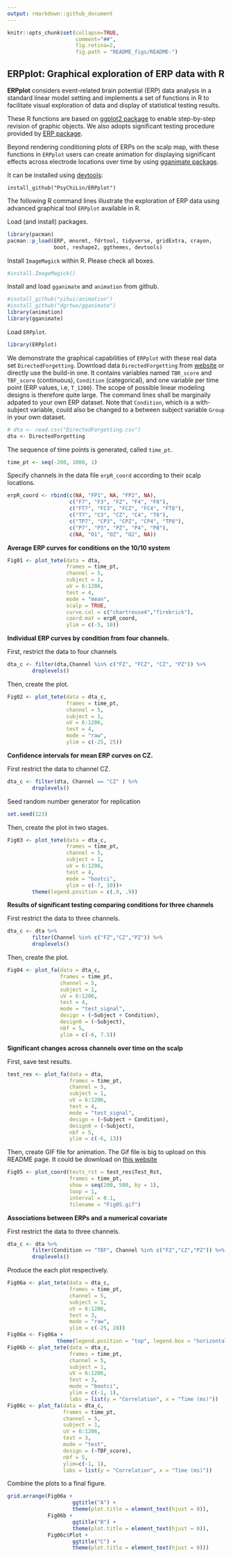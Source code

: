 ```yaml
---
output: rmarkdown::github_document
---
```

```r
knitr::opts_chunk$set(collapse=TRUE, 
                      comment="##", 
                      fig.retina=2, 
                      fig.path = "README_figs/README-")
```

## ERPplot: Graphical exploration of ERP data with R

<!-- README.md is generated from README.Rmd. Please edit that file -->

**ERPplot** considers event-related brain potential (ERP) data analysis in a standard linear model setting and implements a set of functions in R to facilitate visual exploration of data and display of statistical testing results.

These R functions are based on [ggplot2 package](https://cran.r-project.org/web/packages/ggplot2/ggplot2.pdf) to enable step-by-step revision of graphic objects. We also adopts significant testing procedure provided by [ERP package](https://cran.r-project.org/web/packages/ERP/index.html).

Beyond rendering conditioning plots of ERPs on the scalp map, with these functions in `ERPplot` users can create animation for displaying significant effects across electrode locations over time by using [gganimate package](https://github.com/dgrtwo/gganimate). 

It can be installed using [devtools](https://github.com/hadley/devtools):
```
install_github("PsyChiLin/ERPplot")
```

The following R command lines illustrate the exploration of ERP data using advanced graphical tool `ERPplot` available in R.

Load (and install) packages. 
```r
library(pacman)
pacman::p_load(ERP, mnormt, fdrtool, tidyverse, gridExtra, crayon,
               boot, reshape2, ggthemes, devtools)
```

Install `ImageMagick` within R. Please check all boxes.
```r
#install.ImageMagick()
```

Install and load `gganimate` and `animation` from github.
```r
#install_github("yihui/animation")
#install_github("dgrtwo/gganimate")
library(animation)
library(gganimate)
```

Load `ERPplot`.
```r
library(ERPplot)
```

We demonstrate the graphical capabilities of `ERPplot` with these real data set `DirectedForgetting`. Download data `DirectedForgetting` from [website](https://goo.gl/NsB5pX) or directly use the build-in one.
It contains variables named `TBR_score` and `TBF_score`  (continuous), `Condition` (categorical), and one variable per time point (ERP values, i.e, `T_1200`). The scope of possible linear modeling designs is therefore quite large. The command lines shall be marginally adpated to your own ERP dataset. Note that `Condition`, which is a with-subject variable, could also be changed to a between subject variable `Group` in your own dataset.
```r
# dta <- read.csv("DirectedForgetting.csv")
dta <- DirectedForgetting
```

The sequence of time points is generated, called `time_pt`.
```r
time_pt <- seq(-200, 1000, 1)
```

Specify channels in the data file `erpR_coord` according to their scalp locations.
```r
erpR_coord <- rbind(c(NA, "FP1", NA, "FP2", NA),
                    c("F7", "F3", "FZ", "F4", "F8"),
                    c("FT7", "FC3", "FCZ", "FC4", "FT8"),
                    c("T7", "C3", "CZ", "C4", "T8"),
                    c("TP7", "CP3", "CPZ", "CP4", "TP8"),
                    c("P7", "P3", "PZ", "P4", "P8"),
                    c(NA, "O1", "OZ", "O2", NA))
```

**Average ERP curves for conditions on the 10/10 system**
```r
Fig01 <- plot_tete(data = dta,
                   frames = time_pt,
                   channel = 5,
                   subject = 1,
                   uV = 6:1206,
                   test = 4,
                   mode = "mean",
                   scalp = TRUE,
                   curve.col = c("chartreuse4","firebrick"),
                   coord.mat = erpR_coord,
                   ylim = c(-5, 10))
```

**Individual ERP curves by condition from four channels.** 

First, restrict the data to four channels
```r
dta_c <- filter(dta,Channel %in% c("FZ", "FCZ", "CZ", "PZ")) %>%
        droplevels()
```
Then, create the plot.
```r
Fig02 <- plot_tete(data = dta_c,
                   frames = time_pt,
                   channel = 5,
                   subject = 1,
                   uV = 6:1206,
                   test = 4,
                   mode = "raw",
                   ylim = c(-25, 25))
```

**Confidence intervals for mean ERP curves on CZ.** 

First restrict the data to channel CZ.
```r
dta_c <- filter(dta, Channel == "CZ" ) %>%
        droplevels()
```


Seed random number generator for replication
```r
set.seed(123)
```

Then, create the plot in two stages.
```r
Fig03 <- plot_tete(data = dta_c,
                   frames = time_pt,
                   channel = 5,
                   subject = 1,
                   uV = 6:1206,
                   test = 4,
                   mode = "bootci",
                   ylim = c(-7, 10))+
        theme(legend.position = c(.9, .9))
```


**Results of significant testing comparing conditions for three channels**

First restrict the data to three channels.
```r
dta_c <- dta %>%
        filter(Channel %in% c("FZ","CZ","PZ")) %>%
        droplevels()
```
Then, create the plot.
```r
Fig04 <- plot_fa(data = dta_c,
                 frames = time_pt,
                 channel = 5,
                 subject = 1,
                 uV = 6:1206,
                 test = 4,
                 mode = "test_signal",
                 design = (~Subject + Condition),
                 design0 = (~Subject),
                 nbf = 5,
                 ylim = c(-6, 7.5))
```

**Significant changes across channels over time on the scalp**

First, save test results.
```r
test_res <- plot_fa(data = dta,
                    frames = time_pt,
                    channel = 5,
                    subject = 1,
                    uV = 6:1206,
                    test = 4,
                    mode = "test_signal",
                    design = (~Subject + Condition),
                    design0 = (~Subject),
                    nbf = 5,
                    ylim = c(-6, 13))
```

Then, create GIF file for animation. The Gif file is big to upload on this README page. It could be download on [this website]()
```r
Fig05 <- plot_coord(tests_rst = test_res$Test_Rst,
                    frames = time_pt,
                    show = seq(200, 500, by = 1),
                    loop = 1,
                    interval = 0.1, 
                    filename = "Fig05.gif")
```

**Associations between ERPs and a numerical covariate**

First restrict the data to three channels.
```r
dta_c <- dta %>%
        filter(Condition == "TBF", Channel %in% c("FZ","CZ","PZ")) %>%
        droplevels()
```

Produce the each plot respectively. 
```r
Fig06a <- plot_tete(data = dta_c,
                    frames = time_pt,
                    channel = 5,
                    subject = 1,
                    uV = 6:1206,
                    test = 3,
                    mode = "raw",
                    ylim = c(-25, 28))
Fig06a <- Fig06a + 
                theme(legend.position = "top", legend.box = "horizontal")
Fig06b <- plot_tete(data = dta_c,
                    frames = time_pt,
                    channel = 5,
                    subject = 1,
                    uV = 6:1206,
                    test = 3,
                    mode = "bootci",
                    ylim = c(-1, 1),
                    labs = list(y = "Correlation", x = "Time (ms)"))
Fig06c <- plot_fa(data = dta_c,
                  frames = time_pt,
                  channel = 5,
                  subject = 1,
                  uV = 6:1206,
                  test = 3,
                  mode = "test",
                  design = (~TBF_score),
                  nbf = 5,
                  ylim=c(-1, 1),
                  labs = list(y = "Correlation", x = "Time (ms)"))
```
Combine the plots to a final figure.
```r
grid.arrange(Fig06a +
                     ggtitle("A") +
                     theme(plot.title = element_text(hjust = 0)),
             Fig06b +
                     ggtitle("B") +
                     theme(plot.title = element_text(hjust = 0)),
             Fig06c$Plot +
                     ggtitle("C") +
                     theme(plot.title = element_text(hjust = 0)))
```
